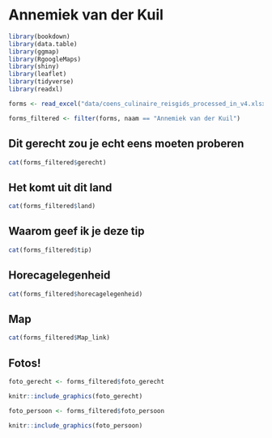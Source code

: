 # Annemiek van der Kuil

```r
library(bookdown)
library(data.table)
library(ggmap)
library(RgoogleMaps)
library(shiny)
library(leaflet)
library(tidyverse)
library(readxl)
```

```r
forms <- read_excel("data/coens_culinaire_reisgids_processed_in_v4.xlsx")
```

```r
forms_filtered <- filter(forms, naam == "Annemiek van der Kuil")
```

## Dit gerecht zou je echt eens moeten proberen {-} 

```r
cat(forms_filtered$gerecht)
```

## Het komt uit dit land {-}

```r
cat(forms_filtered$land)
```

## Waarom geef ik je deze tip {-}

```r
cat(forms_filtered$tip)
```

## Horecagelegenheid {-}

```r
cat(forms_filtered$horecagelegenheid)
```

## Map {-}

```r
cat(forms_filtered$Map_link)
```

## Fotos! {-}

```r
foto_gerecht <- forms_filtered$foto_gerecht

knitr::include_graphics(foto_gerecht)
```

```r
foto_persoon <- forms_filtered$foto_persoon

knitr::include_graphics(foto_persoon)
```